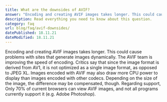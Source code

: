 ```yaml
---
title: What are the downsides of AVIF?
answer: "Encoding and creating AVIF images takes longer. This could cause problems with sites that generate images dynamically. The AVIF team is improving the speed of encoding. Critics say that since the image format is derived from AV1, it is not optimized as a single image format, as opposed to JPEG XL. Images encoded with AVIF may also draw more CPU power to display than images encoded with other codecs. Depending on the size of the image, the difference may be compensated, though. Regarding support, Only 70% of current browsers can view AVIF images, and not all programs currently support it (e.g. Adobe Photoshop)."
description: Read everything you need to know about this question.
category: faq
url: blog/faq/avif-downsides/
datePublished: 18.11.21
dateModified: 18.11.21
---
```


Encoding and creating AVIF images takes longer. This could cause problems with sites that generate images dynamically. The AVIF team is improving the speed of encoding. Critics say that since the image format is derived from AV1, it is not optimized as a single image format, as opposed to JPEG XL. Images encoded with AVIF may also draw more CPU power to display than images encoded with other codecs. Depending on the size of the image, the difference may be compensated, though. Regarding support, Only 70% of current browsers can view AVIF images, and not all programs currently support it (e.g. Adobe Photoshop).
